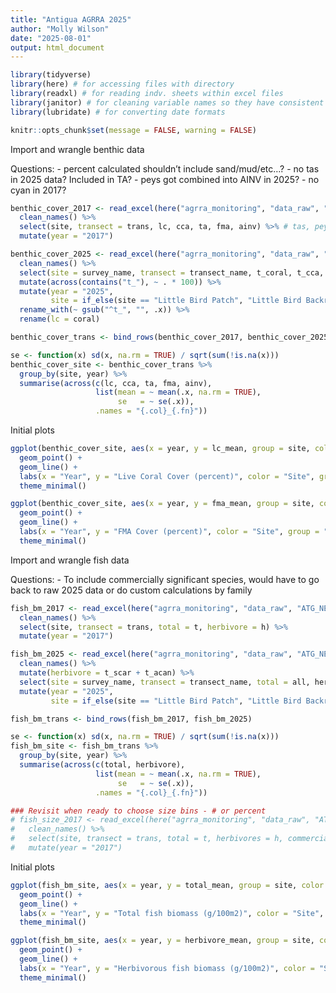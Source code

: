 ```yaml
---
title: "Antigua AGRRA 2025"
author: "Molly Wilson"
date: "2025-08-01"
output: html_document
---
```


```r
library(tidyverse)
library(here) # for accessing files with directory
library(readxl) # for reading indv. sheets within excel files
library(janitor) # for cleaning variable names so they have consistent capitalization etc.
library(lubridate) # for converting date formats

knitr::opts_chunk$set(message = FALSE, warning = FALSE)
```

Import and wrangle benthic data

Questions:
- percent calculated shouldn't include sand/mud/etc...?
- no tas in 2025 data? Included in TA?
- peys got combined into AINV in 2025?
- no cyan in 2017?

```r
benthic_cover_2017 <- read_excel(here("agrra_monitoring", "data_raw", "ATG_NEMMA_2017", "BenthicPointCover", "BenthicPointCoverByTransect.xlsx"), sheet = "Data") %>% 
  clean_names() %>%
  select(site, transect = trans, lc, cca, ta, fma, ainv) %>% # tas, peys, cyan
  mutate(year = "2017")

benthic_cover_2025 <- read_excel(here("agrra_monitoring", "data_raw", "ATG_NEMMA_2025", "Calculated", "BenthicCoverByTransect.xlsx"), sheet = "Overall") %>% 
  clean_names() %>%
  select(site = survey_name, transect = transect_name, t_coral, t_cca, t_ta, t_fma, t_ainv) %>%
  mutate(across(contains("t_"), ~ . * 100)) %>%
  mutate(year = "2025",
         site = if_else(site == "Little Bird Patch", "Little Bird Backreef", site)) %>%
  rename_with(~ gsub("^t_", "", .x)) %>%
  rename(lc = coral)

benthic_cover_trans <- bind_rows(benthic_cover_2017, benthic_cover_2025) 

se <- function(x) sd(x, na.rm = TRUE) / sqrt(sum(!is.na(x)))
benthic_cover_site <- benthic_cover_trans %>%
  group_by(site, year) %>%
  summarise(across(c(lc, cca, ta, fma, ainv),
                   list(mean = ~ mean(.x, na.rm = TRUE),
                        se   = ~ se(.x)),
                   .names = "{.col}_{.fn}"))
```

Initial plots

```r
ggplot(benthic_cover_site, aes(x = year, y = lc_mean, group = site, color = site)) +
  geom_point() +
  geom_line() +
  labs(x = "Year", y = "Live Coral Cover (percent)", color = "Site", group = "Site") +
  theme_minimal()

ggplot(benthic_cover_site, aes(x = year, y = fma_mean, group = site, color = site)) +
  geom_point() +
  geom_line() +
  labs(x = "Year", y = "FMA Cover (percent)", color = "Site", group = "Site") +
  theme_minimal()
```

Import and wrangle fish data

Questions:
- To include commercially significant species, would have to go back to raw 2025 data or do custom calculations by family

```r
fish_bm_2017 <- read_excel(here("agrra_monitoring", "data_raw", "ATG_NEMMA_2017", "FishBiomass", "FishBiomassByTransect.xlsx"), sheet = "Data") %>% 
  clean_names() %>%
  select(site, transect = trans, total = t, herbivore = h) %>%
  mutate(year = "2017")

fish_bm_2025 <- read_excel(here("agrra_monitoring", "data_raw", "ATG_NEMMA_2025", "Calculated", "FishBiomassByTransect.xlsx"), sheet = "Overall") %>% 
  clean_names() %>%
  mutate(herbivore = t_scar + t_acan) %>%
  select(site = survey_name, transect = transect_name, total = all, herbivore) %>%
  mutate(year = "2025",
         site = if_else(site == "Little Bird Patch", "Little Bird Backreef", site))

fish_bm_trans <- bind_rows(fish_bm_2017, fish_bm_2025) 

se <- function(x) sd(x, na.rm = TRUE) / sqrt(sum(!is.na(x)))
fish_bm_site <- fish_bm_trans %>%
  group_by(site, year) %>%
  summarise(across(c(total, herbivore),
                   list(mean = ~ mean(.x, na.rm = TRUE),
                        se   = ~ se(.x)),
                   .names = "{.col}_{.fn}"))

### Revisit when ready to choose size bins - # or percent
# fish_size_2017 <- read_excel(here("agrra_monitoring", "data_raw", "ATG_NEMMA_2017", "FishSize", "FishSizeByTransect.xlsx"), sheet = "PARR") %>%
#   clean_names() %>%
#   select(site, transect = trans, total = t, herbivores = h, commercial = cs) %>%
#   mutate(year = "2017")


```

Initial plots

```r
ggplot(fish_bm_site, aes(x = year, y = total_mean, group = site, color = site)) +
  geom_point() +
  geom_line() +
  labs(x = "Year", y = "Total fish biomass (g/100m2)", color = "Site", group = "Site") +
  theme_minimal()

ggplot(fish_bm_site, aes(x = year, y = herbivore_mean, group = site, color = site)) +
  geom_point() +
  geom_line() +
  labs(x = "Year", y = "Herbivorous fish biomass (g/100m2)", color = "Site", group = "Site") +
  theme_minimal()
```


